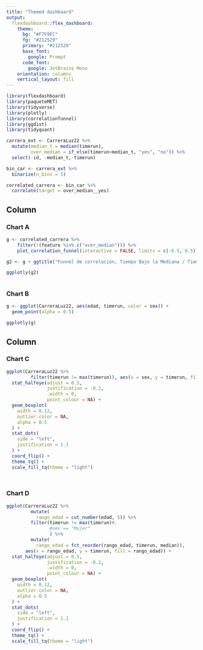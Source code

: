```yaml
---
title: "Themed dashboard"
output: 
  flexdashboard::flex_dashboard:
    theme:
      bg: "#F7F9FC"
      fg: "#212529" 
      primary: "#212529"
      base_font:
        google: Prompt
      code_font:
        google: JetBrains Mono
    orientation: columns
    vertical_layout: fill
---
```


```r
library(flexdashboard)
library(paqueteMET)
library(tidyverse)
library(plotly)
library(correlationfunnel)
library(ggdist)
library(tidyquant)
```

```r
carrera_ext <- CarreraLuz22 %>% 
  mutate(median_t = median(timerun),
         over_median = if_else(timerun>median_t, "yes", "no")) %>% 
  select(-id, -median_t,-timerun)

bin_car <- carrera_ext %>% 
  binarize(n_bins = 5)

correlated_carrera <- bin_car %>%
  correlate(target = over_median__yes)
```


Column {data-width=650 .tabset}
-----------------------------------------------------------------------

### Chart A

```r
g <- correlated_carrera %>%
    filter(!(feature %in% c("over_median"))) %>%
    plot_correlation_funnel(interactive = FALSE, limits = c(-0.5, 0.5))

g2 <- g + ggtitle("Funnel de correlación, Tiempo Bajo la Mediana / Tiempo Sobre la Mediana")

ggplotly(g2)
  
```

### Chart B

```r
g <- ggplot(CarreraLuz22, aes(edad, timerun, color = sex)) +
  geom_point(alpha = 0.5)

ggplotly(g)
```

Column {data-width=350}
-----------------------------------------------------------------------

### Chart C

```r

ggplot(CarreraLuz22 %>%
         filter(timerun != max(timerun)), aes(x = sex, y = timerun, fill = sex)) +
  stat_halfeye(adjust = 0.5,
               justification = -0.2,
               .width = 0,
               point_colour = NA) +
  geom_boxplot(
    width = 0.12,
    outlier.color = NA,
    alpha = 0.5
  ) +
  stat_dots(
    side = "left",
    justification = 1.1
  ) +
  coord_flip() +
  theme_tq() +
  scale_fill_tq(theme = "light")




```

### Chart D

```r
ggplot(CarreraLuz22 %>%
         mutate(
           rango_edad = cut_number(edad, 5)) %>% 
         filter(timerun != max(timerun)#,
                #sex == "Mujer"
                ) %>% 
         mutate(
           rango_edad = fct_reorder(rango_edad, timerun, median)), 
       aes(x = rango_edad, y = timerun, fill = rango_edad)) +
  stat_halfeye(adjust = 0.5,
               justification = -0.2,
               .width = 0,
               point_colour = NA) +
  geom_boxplot(
    width = 0.12,
    outlier.color = NA,
    alpha = 0.5
  ) +
  stat_dots(
    side = "left",
    justification = 1.1
  ) +
  coord_flip() +
  theme_tq() +
  scale_fill_tq(theme = "light")
```

